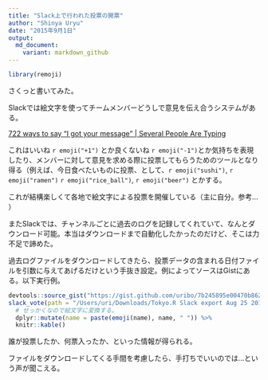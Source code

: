 ```yaml
---
title: "Slack上で行われた投票の開票"
author: "Shinya Uryu"
date: "2015年9月1日"
output: 
  md_document:
    variant: markdown_github
---
```


```r
library(remoji)
```

さくっと書いてみた。

Slackでは絵文字を使ってチームメンバーどうしで意見を伝え合うシステムがある。

[722 ways to say “I got your message” | Several People Are Typing](http://slackhq.com/post/123561085920/reactions)

これはいいね `r emoji("+1")` とか良くないね `r emoji("-1")`とか気持ちを表現したり、メンバーに対して意見を求める際に投票してもらうためのツールとなり得る（例えば、今日食べたいものに投票、として、`r emoji("sushi")`, `r emoji("ramen")` `r emoji("rice_ball")`, `r emoji("beer")` とかする。

これが結構楽しくて各地で絵文字による投票を開催している（主に自分。参考... ）

またSlackでは、チャンネルごとに過去のログを記録してくれていて、なんとダウンロード可能。本当はダウンロードまで自動化したかったのだけど、そこは力不足で諦めた。

過去ログファイルをダウンロードしてきたら、投票データの含まれる日付ファイルを引数に与えてあげるだけという手抜き設定。例によってソースはGistにある。以下実行例。

```r
devtools::source_gist("https://gist.github.com/uribo/7b245895e00470b86289")
slack_vote(path = "/Users/uri/Downloads/Tokyo.R Slack export Aug 25 2015/general/2015-08-19.json") %>% 
  # せっかくなので絵文字に変換する。
  dplyr::mutate(name = paste(emoji(name), name, " ")) %>% 
  knitr::kable()
```

誰が投票したか、何票入ったか、といった情報が得られる。

ファイルをダウンロードしてくる手間を考慮したら、手打ちでいいのでは...という声が聞こえる。
